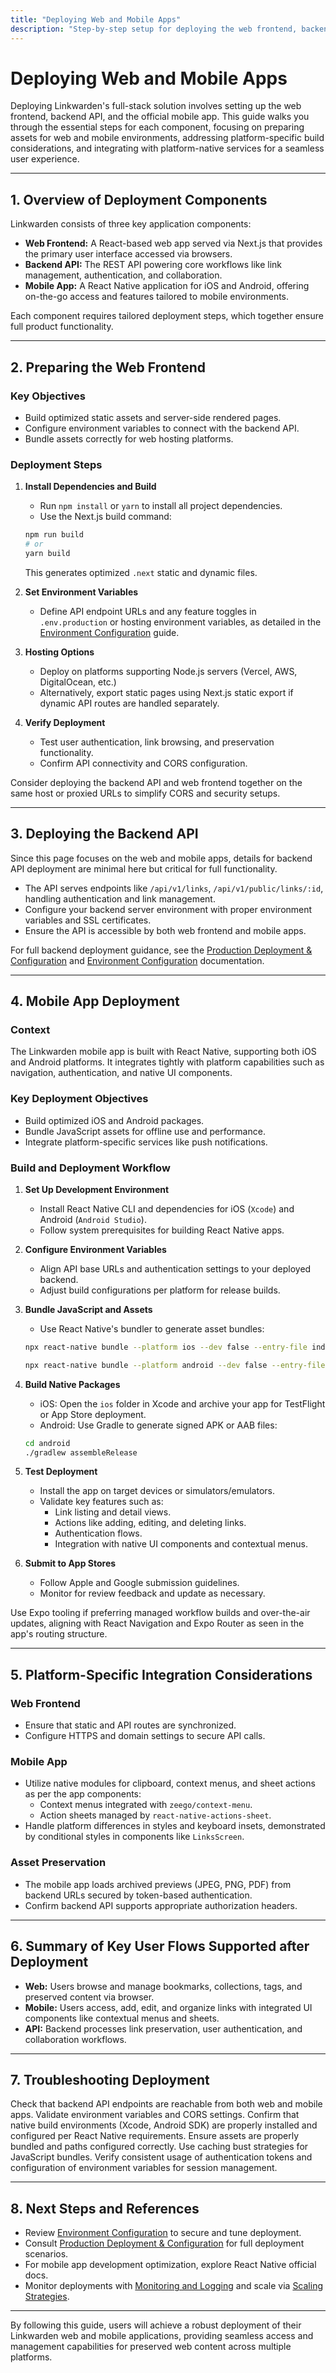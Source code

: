 ```yaml
---
title: "Deploying Web and Mobile Apps"
description: "Step-by-step setup for deploying the web frontend, backend API, and official mobile app. Includes pointers for bundling assets, mobile build considerations, and integration with platform-specific services."
---
```


# Deploying Web and Mobile Apps

Deploying Linkwarden's full-stack solution involves setting up the web frontend, backend API, and the official mobile app. This guide walks you through the essential steps for each component, focusing on preparing assets for web and mobile environments, addressing platform-specific build considerations, and integrating with platform-native services for a seamless user experience.

---

## 1. Overview of Deployment Components

Linkwarden consists of three key application components:

- **Web Frontend:** A React-based web app served via Next.js that provides the primary user interface accessed via browsers.
- **Backend API:** The REST API powering core workflows like link management, authentication, and collaboration.
- **Mobile App:** A React Native application for iOS and Android, offering on-the-go access and features tailored to mobile environments.

Each component requires tailored deployment steps, which together ensure full product functionality.

---

## 2. Preparing the Web Frontend

### Key Objectives
- Build optimized static assets and server-side rendered pages.
- Configure environment variables to connect with the backend API.
- Bundle assets correctly for web hosting platforms.

### Deployment Steps

1. **Install Dependencies and Build**
   - Run `npm install` or `yarn` to install all project dependencies.
   - Use the Next.js build command:

   ```bash
   npm run build
   # or
   yarn build
   ```

   This generates optimized `.next` static and dynamic files.

2. **Set Environment Variables**
   - Define API endpoint URLs and any feature toggles in `.env.production` or hosting environment variables, as detailed in the [Environment Configuration](deployment/production-setup/environment-configuration) guide.

3. **Hosting Options**
   - Deploy on platforms supporting Node.js servers (Vercel, AWS, DigitalOcean, etc.)
   - Alternatively, export static pages using Next.js static export if dynamic API routes are handled separately.

4. **Verify Deployment**
   - Test user authentication, link browsing, and preservation functionality.
   - Confirm API connectivity and CORS configuration.

<Tip>
Consider deploying the backend API and web frontend together on the same host or proxied URLs to simplify CORS and security setups.
</Tip>

---

## 3. Deploying the Backend API

Since this page focuses on the web and mobile apps, details for backend API deployment are minimal here but critical for full functionality.

- The API serves endpoints like `/api/v1/links`, `/api/v1/public/links/:id`, handling authentication and link management.
- Configure your backend server environment with proper environment variables and SSL certificates.
- Ensure the API is accessible by both web frontend and mobile apps.

For full backend deployment guidance, see the [Production Deployment & Configuration](deployment/production-setup/deployment-getting-started) and [Environment Configuration](deployment/production-setup/environment-configuration) documentation.

---

## 4. Mobile App Deployment

### Context
The Linkwarden mobile app is built with React Native, supporting both iOS and Android platforms. It integrates tightly with platform capabilities such as navigation, authentication, and native UI components.

### Key Deployment Objectives
- Build optimized iOS and Android packages.
- Bundle JavaScript assets for offline use and performance.
- Integrate platform-specific services like push notifications.

### Build and Deployment Workflow

1. **Set Up Development Environment**
   - Install React Native CLI and dependencies for iOS (`Xcode`) and Android (`Android Studio`).
   - Follow system prerequisites for building React Native apps.

2. **Configure Environment Variables**
   - Align API base URLs and authentication settings to your deployed backend.
   - Adjust build configurations per platform for release builds.

3. **Bundle JavaScript and Assets**
   - Use React Native's bundler to generate asset bundles:

   ```bash
   npx react-native bundle --platform ios --dev false --entry-file index.js --bundle-output ios/main.jsbundle --assets-dest ios

   npx react-native bundle --platform android --dev false --entry-file index.js --bundle-output android/app/src/main/assets/index.android.bundle --assets-dest android/app/src/main/res/
   ```

4. **Build Native Packages**
   - iOS: Open the `ios` folder in Xcode and archive your app for TestFlight or App Store deployment.
   - Android: Use Gradle to generate signed APK or AAB files:

   ```bash
   cd android
   ./gradlew assembleRelease
   ```

5. **Test Deployment**
   - Install the app on target devices or simulators/emulators.
   - Validate key features such as:
     - Link listing and detail views.
     - Actions like adding, editing, and deleting links.
     - Authentication flows.
     - Integration with native UI components and contextual menus.

6. **Submit to App Stores**
   - Follow Apple and Google submission guidelines.
   - Monitor for review feedback and update as necessary.

<Tip>
Use Expo tooling if preferring managed workflow builds and over-the-air updates, aligning with React Navigation and Expo Router as seen in the app's routing structure.
</Tip>

---

## 5. Platform-Specific Integration Considerations

### Web Frontend
- Ensure that static and API routes are synchronized.
- Configure HTTPS and domain settings to secure API calls.

### Mobile App
- Utilize native modules for clipboard, context menus, and sheet actions as per the app components:
  - Context menus integrated with `zeego/context-menu`.
  - Action sheets managed by `react-native-actions-sheet`.
- Handle platform differences in styles and keyboard insets, demonstrated by conditional styles in components like `LinksScreen`.

### Asset Preservation
- The mobile app loads archived previews (JPEG, PNG, PDF) from backend URLs secured by token-based authentication.
- Confirm backend API supports appropriate authorization headers.

---

## 6. Summary of Key User Flows Supported after Deployment

- **Web:** Users browse and manage bookmarks, collections, tags, and preserved content via browser.
- **Mobile:** Users access, add, edit, and organize links with integrated UI components like contextual menus and sheets.
- **API:** Backend processes link preservation, user authentication, and collaboration workflows.

---

## 7. Troubleshooting Deployment

<AccordionGroup title="Common Issues and Solutions">
<Accordion title="API Connectivity Failures">
Check that backend API endpoints are reachable from both web and mobile apps. Validate environment variables and CORS settings.
</Accordion>
<Accordion title="Build Failures in Mobile Apps">
Confirm that native build environments (Xcode, Android SDK) are properly installed and configured per React Native requirements.
</Accordion>
<Accordion title="Missing or Corrupt Asset Bundles">
Ensure assets are properly bundled and paths configured correctly. Use caching bust strategies for JavaScript bundles.
</Accordion>
<Accordion title="Authentication Errors">
Verify consistent usage of authentication tokens and configuration of environment variables for session management.
</Accordion>
</AccordionGroup>

---

## 8. Next Steps and References

- Review [Environment Configuration](deployment/production-setup/environment-configuration) to secure and tune deployment.
- Consult [Production Deployment & Configuration](deployment/production-setup/deployment-getting-started) for full deployment scenarios.
- For mobile app development optimization, explore React Native official docs.
- Monitor deployments with [Monitoring and Logging](deployment/operations-monitoring/monitoring-logging) and scale via [Scaling Strategies](deployment/operations-monitoring/scaling-strategies).

---

By following this guide, users will achieve a robust deployment of their Linkwarden web and mobile applications, providing seamless access and management capabilities for preserved web content across multiple platforms.
